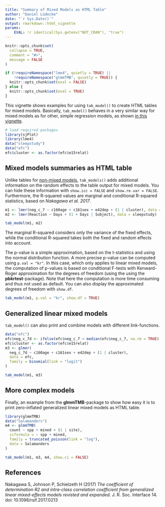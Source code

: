```yaml
---
title: "Summary of Mixed Models as HTML Table"
author: "Daniel Lüdecke"
date: "`r Sys.Date()`"
output: rmarkdown::html_vignette
params:
    EVAL: !r identical(Sys.getenv("NOT_CRAN"), "true")
---
```


<!--
vignette: >
  %\VignetteIndexEntry{Summary of Mixed Models as HTML Table}
  %\VignetteEngine{knitr::rmarkdown}
  %\VignetteEncoding{UTF-8}
-->

```r
knitr::opts_chunk$set(
  collapse = TRUE, 
  comment = "#>", 
  message = FALSE
)

if (!requireNamespace("lme4", quietly = TRUE) ||
    !requireNamespace("glmmTMB", quietly = TRUE)) {
  knitr::opts_chunk$set(eval = FALSE)
} else {
  knitr::opts_chunk$set(eval = TRUE)
}

```

This vignette shows examples for using `tab_model()` to create HTML tables for mixed models. Basically, `tab_model()` behaves in a very similar way for mixed models as for other, simple regression models, as shown [in this vignette](tab_model_estimates.html).

```r
# load required packages
library(sjPlot)
library(lme4)
data("sleepstudy")
data("efc")
efc$cluster <- as.factor(efc$e15relat)
```

## Mixed models summaries as HTML table

Unlike tables for [non-mixed models](tab_model_estimates.html), `tab_models()` adds additional information on the random effects to the table output for mixed models. You can hide these information with `show.icc = FALSE` and `show.re.var = FALSE`. Furthermore, the R-squared values are marginal and conditional R-squared statistics, based on _Nakagawa et al. 2017_.

```r
m1 <- lmer(neg_c_7 ~ c160age + c161sex + e42dep + (1 | cluster), data = efc)
m2 <- lmer(Reaction ~ Days + (1 + Days | Subject), data = sleepstudy)

tab_model(m1, m2)
``` 

The marginal R-squared considers only the variance of the fixed effects, while the conditional R-squared takes both the fixed and random effects into account.

The p-value is a simple approximation, based on the t-statistics and using the normal distribution function. A more precise p-value can be computed using `p.val = "kr"`. In this case, which only applies to linear mixed models, the computation of p-values is based on conditional F-tests with Kenward-Roger approximation for the degrees of freedom (using the using the **pbkrtest**-package). Note that here the computation is more time consuming and thus not used as default. You can also display the approximated degrees of freedom with `show.df`.

```r
tab_model(m1, p.val = "kr", show.df = TRUE)
``` 

## Generalized linear mixed models

`tab_model()` can also print and combine models with different link-functions.

```r
data("efc")
efc$neg_c_7d <- ifelse(efc$neg_c_7 < median(efc$neg_c_7, na.rm = TRUE), 0, 1)
efc$cluster <- as.factor(efc$e15relat)
m3 <- glmer(
  neg_c_7d ~ c160age + c161sex + e42dep + (1 | cluster),
  data = efc, 
  family = binomial(link = "logit")
)

tab_model(m1, m3)
``` 

## More complex models

Finally, an example from the **glmmTMB**-package to show how easy it is to print zero-inflated generalized linear mixed models as HTML table.

```r
library(glmmTMB)
data("Salamanders")
m4 <- glmmTMB(
  count ~ spp + mined + (1 | site),
  ziformula = ~ spp + mined, 
  family = truncated_poisson(link = "log"), 
  data = Salamanders
)

tab_model(m1, m3, m4, show.ci = FALSE)
``` 

## References

Nakagawa S, Johnson P, Schielzeth H (2017) _The coefficient of determination R2 and intra-class correlation coefficient from generalized linear mixed-effects models revisted and expanded._ J. R. Soc. Interface 14. doi: 10.1098/rsif.2017.0213
